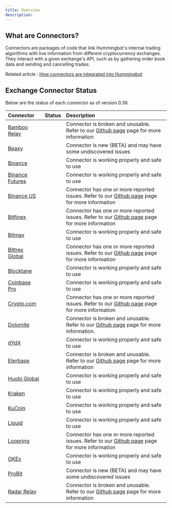 ```yaml
---
title: Overview
description:
---
```



## What are Connectors?

Connectors are packages of code that link Hummingbot's internal trading algorithms with live information from different cryptocurrency exchanges. They interact with a given exchange's API, such as by gathering order book data and sending and cancelling trades.

Related article : [How connectors are integrated into Hummingbot](https://hummingbot.zendesk.com/hc/en-us/articles/900004506986)

## Exchange Connector Status

Below are the status of each connector as of version 0.36.

| Connector                                               |                   Status                   | Description                                                                                                                                                  |
| :------------------------------------------------------ | :----------------------------------------: | :----------------------------------------------------------------------------------------------------------------------------------------------------------- |
| [Bamboo Relay](/exchange-connectors/bamboo-relay)       |  <StatusCircle color="red" font="25px"/>   | Connector is broken and unusable. Refer to our [Github page](https://github.com/CoinAlpha/hummingbot/labels/bamboo%20relay) page for more information        |
| [Beaxy](/exchange-connectors/beaxy)                     | <StatusCircle color="yellow" font="25px"/> | Connector is new (BETA) and may have some undiscovered issues                                                                                                |
| [Binance](/exchange-connectors/binance)                 | <StatusCircle color="green" font="25px"/>  | Connector is working properly and safe to use                                                                                                                |
| [Binance Futures](/exchange-connectors/binance-futures) | <StatusCircle color="green" font="25px"/>  | Connector is working properly and safe to use                                                                                                                |
| [Binance US](/exchange-connectors/binance-us)           | <StatusCircle color="yellow" font="25px"/> | Connector has one or more reported issues. Refer to our [Github page](https://github.com/CoinAlpha/hummingbot/labels/binance%20US) page for more information |
| [Bitfinex](/exchange-connectors/bitfinex)               | <StatusCircle color="yellow" font="25px"/> | Connector has one or more reported issues. Refer to our [Github page](https://github.com/CoinAlpha/hummingbot/labels/bitfinex) page for more information     |
| [Bitmax](/exchange-connectors/Bitmax)                   | <StatusCircle color="green" font="25px"/>  | Connector is working properly and safe to use                                                                                                                |
| [Bittrex Global](/exchange-connectors/bittrex)          | <StatusCircle color="yellow" font="25px"/> | Connector has one or more reported issues. Refer to our [Github page](https://github.com/CoinAlpha/hummingbot/labels/bittrex) page for more information      |
| [Blocktane](/exchange-connectors/blocktane)             | <StatusCircle color="green" font="25px"/>  | Connector is working properly and safe to use                                                                                                                |
| [Coinbase Pro](/exchange-connectors/coinbase)           | <StatusCircle color="green" font="25px"/>  | Connector is working properly and safe to use                                                                                                                |
| [Crypto.com](/exchange-connectors/crypto-com)           | <StatusCircle color="yellow" font="25px"/> | Connector has one or more reported issues. Refer to our [Github page](https://github.com/CoinAlpha/hummingbot/labels/crypto.com) page for more information   |
| [Dolomite](/exchange-connectors/Dolomite)               |  <StatusCircle color="red" font="25px"/>   | Connector is broken and unusable. Refer to our [Github page](https://github.com/CoinAlpha/hummingbot/issues/1687) page for more information.                 |
| [dYdX](/exchange-connectors/dydx)                       | <StatusCircle color="green" font="25px"/>  | Connector is working properly and safe to use                                                                                                                |
| [Eterbase](/exchange-connectors/eterbase)               |  <StatusCircle color="red" font="25px"/>   | Connector is broken and unusable. Refer to our [Github page](https://github.com/CoinAlpha/hummingbot/labels/eterbase) page for more information              |
| [Huobi Global](/exchange-connectors/huobi)              | <StatusCircle color="green" font="25px"/>  | Connector is working properly and safe to use                                                                                                                |
| [Kraken](/exchange-connectors/kraken)                   | <StatusCircle color="green" font="25px"/>  | Connector is working properly and safe to use                                                                                                                |
| [KuCoin](/exchange-connectors/kucoin)                   | <StatusCircle color="green" font="25px"/>  | Connector is working properly and safe to use                                                                                                                |
| [Liquid](/exchange-connectors/liquid)                   | <StatusCircle color="green" font="25px"/>  | Connector is working properly and safe to use                                                                                                                |
| [Loopring](/exchange-connectors/loopring)               | <StatusCircle color="yellow" font="25px"/> | Connector has one or more reported issues. Refer to our [Github page](https://github.com/CoinAlpha/hummingbot/labels/loopring) page for more information     |
| [OKEx](/exchange-connectors/okex)                       | <StatusCircle color="green" font="25px"/>  | Connector is working properly and safe to use                                                                                                                |
| [ProBit](/exchange-connectors/probit)                   | <StatusCircle color="yellow" font="25px"/> | Connector is new (BETA) and may have some undiscovered issues                                                                                                |
| [Radar Relay](/exchange-connectors/radar-relay)         |  <StatusCircle color="red" font="25px"/>   | Connector is broken and unusable. Refer to our [Github page](https://github.com/CoinAlpha/hummingbot/labels/radar%20relay) page for more information         |

